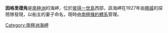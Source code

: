 {{unreferenced|time=2013-10-27T08:40:52+00:00}}
{{coord|68|46|S|90|42|W|source:GNIS|display=title}}

'''因格里德角'''是[[南極洲|南極洲]]的海岬，位於[[彼得一世島|彼得一世島]]西部，該海岬在1927年由[[挪威|挪威]]的探險隊發現，以船主的妻子命名，現時由[[南極條約體系|南極條約體系]]管理。

{{Antarctica-geo-stub}}
[[Category:南極洲海岬|Category:南極洲海岬]]